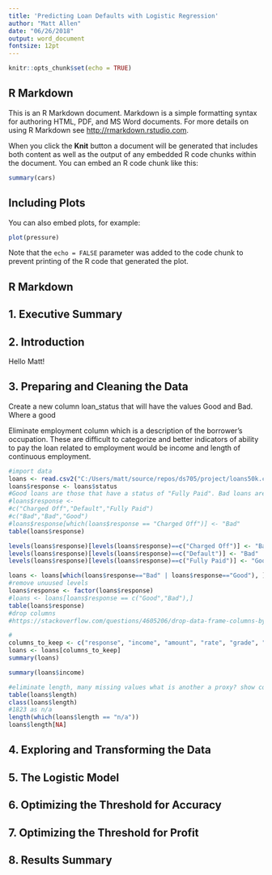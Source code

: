 ```yaml
---
title: 'Predicting Loan Defaults with Logistic Regression'
author: "Matt Allen"
date: "06/26/2018"
output: word_document
fontsize: 12pt
---
```


```r
knitr::opts_chunk$set(echo = TRUE)
```

## R Markdown

This is an R Markdown document. Markdown is a simple formatting syntax for authoring HTML, PDF, and MS Word documents. For more details on using R Markdown see <http://rmarkdown.rstudio.com>.

When you click the **Knit** button a document will be generated that includes both content as well as the output of any embedded R code chunks within the document. You can embed an R code chunk like this:

```r
summary(cars)
```

## Including Plots

You can also embed plots, for example:

```r
plot(pressure)
```

Note that the `echo = FALSE` parameter was added to the code chunk to prevent printing of the R code that generated the plot.


## R Markdown


## 1. Executive Summary
## 2. Introduction

Hello Matt!

## 3. Preparing and Cleaning the Data

Create a new column loan_status that will have the values Good and Bad. Where a good

Eliminate employment column which is a description of the borrower's occupation. These are difficult to categorize and better indicators of ability to pay the loan related to employment would be income and length of continuous employment.

```r
#import data
loans <- read.csv2("C:/Users/matt/source/repos/ds705/project/loans50k.csv", header = TRUE, sep = ",")
loans$response <- loans$status
#Good loans are those that have a status of "Fully Paid". Bad loans are those that have a status of "Charged Off" or "Default".
#loans$response <- 
#c("Charged Off","Default","Fully Paid")
#c("Bad","Bad","Good")
#loans$response[which(loans$response == "Charged Off")] <- "Bad" 
table(loans$response)

levels(loans$response)[levels(loans$response)==c("Charged Off")] <- "Bad"
levels(loans$response)[levels(loans$response)==c("Default")] <- "Bad"
levels(loans$response)[levels(loans$response)==c("Fully Paid")] <- "Good"

loans <- loans[which(loans$response=="Bad" | loans$response=="Good"), ]
#remove unuused levels
loans$response <- factor(loans$response)
#loans <- loans[loans$response == c("Good","Bad"),]
table(loans$response)
#drop columns
#https://stackoverflow.com/questions/4605206/drop-data-frame-columns-by-name

#
columns_to_keep <- c("response", "income", "amount", "rate", "grade", "debtIncRat", "length")
loans <- loans[columns_to_keep]
summary(loans)

summary(loans$income)

#eliminate length, many missing values what is another a proxy? show count of n/a.
table(loans$length)
class(loans$length)
#1823 as n/a
length(which(loans$length == "n/a"))
loans$length[NA]
```


## 4. Exploring and Transforming the Data
## 5. The Logistic Model
## 6. Optimizing the Threshold for Accuracy
## 7. Optimizing the Threshold for Profit
## 8. Results Summary
